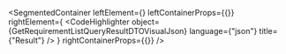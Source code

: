 
<SegmentedContainer
  leftElement={<GetRequirementListQueryResultDTODesc />}
  leftContainerProps={{}}
  rightElement={
    <CodeHighlighter
      object={GetRequirementListQueryResultDTOVisualJson}
      language={"json"}
      title={"Result"}
    />
  }
  rightContainerProps={{}}
/>
